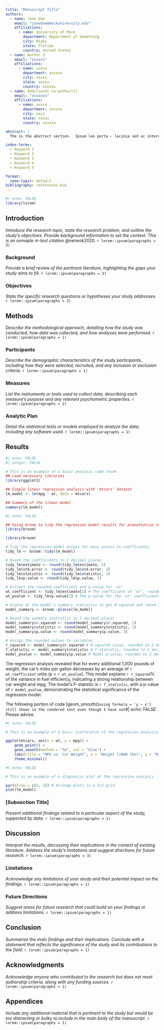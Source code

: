 ```yaml
---
title: "Manuscript Title"
authors:
  - name: Jane Doe
    email: "janedoe@mockuniversity.edu"
    affiliations:
      - name: University of Mock 
        department: Department of Something 
        city: Miami
        state: Florida
        country: United States
  - name: Author 2
    email: "xxxxxx"
    affiliations:
      - name: xxxxx
        department: xxxxxx
        city: xxxxx
        state: xxxxx
        country: xxxxxx
  - name: Additional Co-author(s)
    email: "xxxxxxx"
    affiliations:
      - name: xxxxx
        department: xxxxxx
        city: xxxx
        state: xxxxx
        country: xxxxxx

abstract: |
  The is the abstract section.  Ipsum leo porta – lacinia sed ac interdum nec vel ad. Elementum augue platea eleifend himenaeos nisl, viverra sem molestie. Hendrerit enim torquent litora fusce ultrices, magna, lacus id potenti! Imperdiet vulputate etiam conubia sem mi incep- tos. Quisque mollis viverra lacinia bibendum ultricies, dui est gravida tristique nascetur. Pellentesque id elementum com- modo pretium quisque purus mi taciti.

index-terms: 
  - Keyword 1
  - Keyword 2 
  - Keyword 3
  - Keyword 4
  - Keyword 5

format:
  ieee-typst: default
bibliography: references.bib
---
```

```r
#| echo: FALSE
library(lorem)
```

## Introduction
_Introduce the research topic, state the research problem, and outline the study's objectives. Provide background information to set the context. This is an exmaple in-text citation_ @netwok2020.
`r lorem::ipsum(paragraphs = 3)`


### Background
_Provide a brief review of the pertinent literature, highlighting the gaps your study aims to fill._
`r lorem::ipsum(paragraphs = 2)`


### Objectives
_State the specific research questions or hypotheses your study addresses._
`r lorem::ipsum(paragraphs = 2)`


## Methods
_Describe the methodological approach, detailing how the study was conducted, how data was collected, and how analyses were performed._
`r lorem::ipsum(paragraphs = 1)`


### Participants
_Describe the demographic characteristics of the study participants, including how they were selected, recruited, and any inclusion or exclusion criteria._
`r lorem::ipsum(paragraphs = 1)`


### Measures
_List the instruments or tools used to collect data, describing each measure's purpose and any relevant psychometric properties._
`r lorem::ipsum(paragraphs = 2)`


### Analytic Plan
_Detail the statistical tests or models employed to analyze the data, including any software used._
`r lorem::ipsum(paragraphs = 1)`


## Results

```r
#| echo: FALSE
#| output: FALSE

# This is an example of a basic analysis code chunk
## Load necessary libraries
library(ggplot2)

## Simple linear regression analysis with 'mtcars' dataset
lm_model <- lm(mpg ~ wt, data = mtcars)

## Summary of the linear model
summary(lm_model)

```


```r
#| echo: FALSE

## Using broom to tidy the regression model results for presentation in-text
library(broom)

library(broom)

# Tidy the regression model output for easy access to coefficients
tidy_lm <- broom::tidy(lm_model)

# Round the coefficients to 2 decimal places
tidy_lm$estimate <- round(tidy_lm$estimate, 2)
tidy_lm$std.error <- round(tidy_lm$std.error, 2)
tidy_lm$statistic <- round(tidy_lm$statistic, 2)
tidy_lm$p.value <- round(tidy_lm$p.value, 2)

# Extract the rounded coefficient and p-value for 'wt'
wt_coefficient <- tidy_lm$estimate[2] # The coefficient of 'wt', rounded to 2 decimal places
wt_pvalue <- tidy_lm$p.value[2] # The p-value for the 'wt' coefficient, rounded to 2 decimal places

# Glance at the model's summary statistics to get R-squared and round it
model_summary <- broom::glance(lm_model)

# Round the summary statistics to 2 decimal places
model_summary$r.squared <- round(model_summary$r.squared, 2)
model_summary$statistic <- round(model_summary$statistic, 2)
model_summary$p.value <- round(model_summary$p.value, 2)

# Assign the rounded values to variables
r_squared <- model_summary$r.squared # R-squared value, rounded to 2 decimal places
f_statistic <- model_summary$statistic # F-statistic, rounded to 2 decimal places
model_pvalue <- model_summary$p.value # Model p-value, rounded to 2 decimal places


```

The regression analysis revealed that for every additional 1,000 pounds of weight, the car's miles per gallon decreases by an average of `r wt_coefficient` units (p = `r wt_pvalue`). This model explains `r r_squared`% of the variance in fuel efficiency, indicating a strong relationship between car weight and mpg. The model's F-statistic is `r f_statistic`, with a p-value of `r model_pvalue`, demonstrating the statistical significance of the regression model.

The following portion of code [geom_smooth()` using formula = 'y ~ x'] still shows in the rendered text even though I have set `#| echo: FALSE`. Please advise.
```r
#| echo: FALSE

# This is an example of a basic scatterplot of the regression analysis.

ggplot(mtcars, aes(x = wt, y = mpg)) +
    geom_point() +
    geom_smooth(method = "lm", col = "blue") +
    labs(title = "MPG vs. Car Weight", x = "Weight (1000 lbs)", y = "Miles per Gallon") +
    theme_minimal()

```


```r
#| echo: FALSE

# This is an example of a diagnostic plot of the regression analysis.

par(mfrow = c(2, 2)) # Arrange plots in a 2x2 grid
plot(lm_model)

```


### [Subsection Title]
_Present additional findings related to a particular aspect of the study, supported by data._
`r lorem::ipsum(paragraphs = 1)`


## Discussion
_Interpret the results, discussing their implications in the context of existing literature. Address the study's limitations and suggest directions for future research._
`r lorem::ipsum(paragraphs = 3)`


### Limitations
_Acknowledge any limitations of your study and their potential impact on the findings._
`r lorem::ipsum(paragraphs = 1)`


### Future Directions
_Suggest areas for future research that could build on your findings or address limitations._
`r lorem::ipsum(paragraphs = 1)`


## Conclusion
_Summarize the main findings and their implications. Conclude with a statement that reflects the significance of the study and its contributions to the field._
`r lorem::ipsum(paragraphs = 1)`


## Acknowledgments
_Acknowledge anyone who contributed to the research but does not meet authorship criteria, along with any funding sources._
`r lorem::ipsum(paragraphs = 1)`


## Appendices
_Include any additional material that is pertinent to the study but would be too distracting or bulky to include in the main body of the manuscript._
`r lorem::ipsum(paragraphs = 1)`



